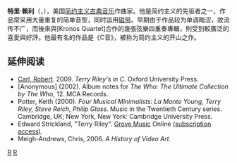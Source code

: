 {{Infobox classical
| 中文名 = 赖利
| 画像 = Terry Riley, Tokyo 8 Nov 2017 (cropped).jpg
| 附注 =      
| 原文名 = Terry Riley
| 国别 = 美国    
| 出生日期 = 1935年6月24日
| 出生地 = 加州科尔法克斯
| 逝世日期 =
| 逝世地 =
| 所属时期 = 20世纪
| 所属乐派 = 简约主义 
| 擅长作品类型 = 实验音乐、電子音樂
| 代表作 = 合奏曲《C音》，实验音乐《曲线天空中的彩虹》
| 师从 = 
| 学生 = 
| 官方网站 = 
}}

'''特里·赖利'''（{{lang-en|'''Terry Riley'''}}，{{bd|1935年|7月24日||}}），美国[[简约音乐|简约主义]][[现代音乐|古典音乐]]作曲家。他是简约主义的先驱者之一，作品常采用大量重复的简单音型，同时运用[[磁带|磁带]]。早期由于作品较为单调晦涩，故流传不广，而後來與[Kronos Quartet]合作的幾張弦樂四重奏專輯，則受到較廣泛的喜愛與好評。他最有名的作品是《C音》，被称为简约主义的开山之作。

==延伸阅读==
*[[Robert_Carl|Carl, Robert]]. 2009. ''Terry Riley's in C''. Oxford University Press. {{ISBN|978-0-19-532528-7}}
*[Anonymous] (2002). Album notes for ''The Who: The Ultimate Collection by The Who'', 12. MCA Records.
*Potter, Keith (2000). ''Four Musical Minimalists: La Monte Young, Terry Riley, Steve Reich, Philip Glass''. Music in the Twentieth Century series. Cambridge, UK; New York, New York: Cambridge University Press.
*Edward Strickland, "Terry Riley". [[New_Grove_Dictionary_of_Music_and_Musicians|Grove Music]] Online [http://www.grovemusic.com (subscription access)].
*Meigh-Andrews, Chris, 2006. ''A History of Video Art.''

{{Authority control}}
[[Category:美国作曲家|R]]
[[Category:20世纪作曲家|R]]